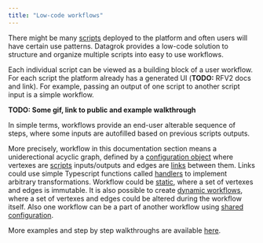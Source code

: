 ```yaml
---
title: "Low-code workflows"
---
```


There might be many [scripts](../scripting) deployed to the platform
and often users will have certain use patterns. Datagrok provides a
low-code solution to structure and organize multiple scripts into easy
to use workflows.

Each individual script can be viewed as a building block of a user
workflow. For each script the platform already has a generated UI
(__TODO:__ RFV2 docs and link). For example, passing an output of one
script to another script input is a simple workflow.

__TODO: Some gif, link to public and example walkthrough__

In simple terms, workflows provide an end-user alterable sequence of
steps, where some inputs are autofilled based on previous scripts
outputs.

More precisely, workflow in this documentation section means a
uniderectional acyclic graph, defined by a [configuration
object](configuration) where vertexes are
[scripts](overview#scripts-as-nodes) inputs/outputs and edges are
[links](overview#links-as-edges) between them. Links could use simple
Typescript functions called [handlers](overview#links-handlers) to
implement arbitrary transformations. Workflow could be
[static](configuration#static-pipelines), where a set of vertexes and
edges is immutable. It is also possible to create [dynamic
workflows](configuration#dynamic-pipelines), where a set of vertexes
and edges could be altered during the workflow itself. Also one
workflow can be a part of another workflow using [shared
configuration](configuration#reusing-pipelines).

More examples and step by step walkthroughs are available
[here](examples).
